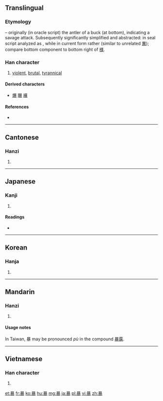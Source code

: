 {{also|異}}
==Translingual==

===Etymology===
{{liushu|ic}} – originally (in oracle script) the antler of a buck (at bottom), indicating a savage attack. Subsequently significantly simplified and abstracted: in seal script analyzed as {{Han compound|日|出|廾|米}}, while in current form rather {{Han compound|日|共|水}} (similar to unrelated [[異]]); compare bottom component to bottom right of [[様]].

===Han character===
{{Han char|rn=72|rad=日|as=11|sn=15|four=6013<sub>2</sub>|canj=日廿金水 (ATCE)|ids=⿳[[日]][[共]][[⺢]]}}

# [[violent]], [[brutal]], [[tyrannical]]

====Derived characters====
* [[爆]] [[曝]] [[襮]]

====References====
* {{Han ref|kx=0499.290|dkj=14137|dj=0868.350|hdz=21532.150|uh=66B4|ud=26292|bh=BCC9|bd=48329}}

----

==Cantonese==

===Hanzi===
{{yue-hanzi|jyut=bou6|y=bou6}}

# {{defn|lang=yue|sort=日11}}

----

==Japanese==

===Kanji===
{{ja-kanji|grade=5|rs=日11}}

# {{defn|lang=ja|sort=日11}}

====Readings====
* {{ja-readings|goon=[[ぼう]] (''bō''), [[ぼく]] (boku)|kanon=[[ほう]] (hō), [[ほく]] (hoku)|kanyoon=[[ばく]] (''baku'')|kun=[[あばく]] ([[暴く]], ''[[abaku]]''), [[あばれる]] ([[暴れる]], ''[[abareru]]'')}}

----

==Korean==

===Hanja===
{{ko-hanja|hangeul=[[폭]], [[포]]|eumhun=|rv=pok, po|mr=p'ok, p'o|y=phok, pho}}

# {{defn|lang=ko|sort=日11}}

----

==Mandarin==

===Hanzi===
{{cmn-hanzi|pin=[[bào]] ([[bao4]])|wg=pao<sup>4</sup>}}

# {{defn|lang=cmn|sort=日11}}

====Usage notes====
In Taiwan, 暴 may be pronounced ''pù'' in the compound [[暴露]].

----

==Vietnamese==

===Han character===
{{vi-hantu|[[bạo]], [[bão]], [[bộc]], [[bẹo]]|rs=日11}}

# {{defn|lang=vi|sort=日11}}

[[et:暴]]
[[fr:暴]]
[[ko:暴]]
[[hu:暴]]
[[mg:暴]]
[[ja:暴]]
[[pl:暴]]
[[vi:暴]]
[[zh:暴]]